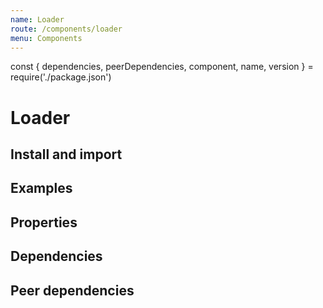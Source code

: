 ```yaml
---
name: Loader
route: /components/loader
menu: Components
---
```


const { dependencies, peerDependencies, component, name, version } = require('./package.json')

# Loader

<TagVersion version={version} name={name} />

## Install and import

<Usage component={component} name={name} peerDependencies={peerDependencies} />

## Examples

<Playground>
  <Loader />
  <Loader color="primary.500" size="md" />
  <Loader color="primary.500" size="lg" />
  <Loader color="primary.500" width={40} height={40} />
</Playground>

## Properties

<Props of={Loader} />

## Dependencies

<Dependencies dependencies={dependencies} />

## Peer dependencies

<Dependencies dependencies={peerDependencies} />
